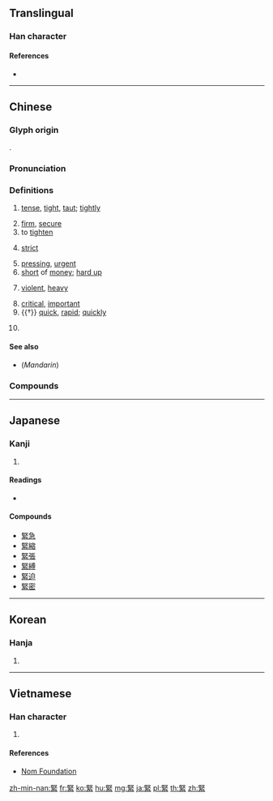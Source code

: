 {{character info/new}}
{{also|紧}}
==Translingual==

===Han character===
{{Han char|rn=120|rad=糸|as=08|sn=15|four=77903|canj=SEVIF|ids=⿱臤糸}}

====References====
* {{Han ref|kx=0929.080|dkj=27603|dj=1367.020|hdz=53410.080|uh=7DCA|ud=32202|bh=BAF2|bd=47858}}

----

==Chinese==
{{zh-forms|s=紧}}

===Glyph origin===
{{Han etym}}
{{Han compound|臤|糸|ls=psc|c1=p|c2=s}}.

===Pronunciation===
{{zh-pron
|m=jǐn
|c=gan2
|h=pfs=kín
|md=gīng
|mn=kín
|w=2jin
|mc=y
|oc=y
|cat=a,c:part
}}

===Definitions===
{{zh-hanzi}}

# [[tense]], [[tight]], [[taut]]; [[tightly]]
#: {{zh-x|褲子{zi} 太 緊 了。|These pants are too '''tight'''.}}
#: {{zh-x|把 瓶口 塞{sāi} 緊。|Stopper the bottle '''tightly'''.}}
# [[firm]], [[secure]]
# to [[tighten]]
#: {{zh-x|緊 一 緊 腰帶|to '''tighten''' the belt a little}}
# [[strict]]
#: {{zh-x|她 把 丈夫 的 收入 管 得{de} 很 緊。|She '''strictly''' controls expenditure of her husband's income.}}
# [[pressing]], [[urgent]]
# [[short]] of [[money]]; [[hard up]]
#: {{zh-x|最近 手頭 很 緊。|I'm '''short''' of money recently.}}
# [[violent]], [[heavy]]
#: {{zh-x|雨 下 得{de} 緊。|It's raining quite '''heavily'''.}}
# [[critical]], [[important]]
# {{†}} {{lb|zh|Min Nan}} [[quick]], [[rapid]]; [[quickly]]
#: {{zh-x|不緊不慢|not rushed and not slow; taking one's time}}
#: {{zh-x|伊 走 了 真 緊。|He runs really '''fast'''.|MN|tr=I cháu liáu chin kín.}}
# {{lb|zh|Cantonese}} {{non-gloss definition|Grammatical particle used to express [[w:progressive aspect|progressive aspect]] (an ongoing activity) which may undergo a change of state. Similar to the -ing form in English.}}
#: {{zh-x|我 讀 緊 書。|I am attend'''ing''' school.|C}}
#: {{zh-x|佢 著[着] 緊 衫。|He/she is putt'''ing''' clothes on.|C}}

====See also====
* {{sense|particle used to express progressive aspect}} (''Mandarin'') {{zh-l|正在}}

===Compounds===
{{der3
|{{zh-l|緊急}}
|{{zh-l|緊張}}
|{{zh-l|緊要}}
|{{zh-l|要緊}}
|{{zh-l|緊密}}
|{{zh-l|緊迫}}
|{{zh-l|趕緊}}
}}

----

==Japanese==

===Kanji===
{{ja-kanji|grade=c|rs=糸08}}

# {{defn|lang=ja|sort=糸08}}

====Readings====
* {{ja-readings|goon=[[きん]] (kin)|kanon=[[きん]] (kin)|kun=[[ちぢむ]] (chijimu), [[きびしい]] (kibishii)}}

====Compounds====
* [[緊急]]
* [[緊縮]]
* [[緊張]]
* [[緊縛]]
* [[緊迫]]
* [[緊密]]

----

==Korean==

===Hanja===
{{ko-hanja|hangeul=긴|eumhun=|rv=gin|mr=kin|y=kin}}

# {{defn|lang=ko|sort=糸08}}

----

==Vietnamese==

===Han character===
{{vi-hantu|[[khẩn]], [[lẳm]]|rs=糸08}}

# {{defn|lang=vi|sort=糸08}}

====References====
* [http://nomfoundation.org/common/nom_details.php?codepoint=7dca&img=1 Nom Foundation]

[[zh-min-nan:緊]]
[[fr:緊]]
[[ko:緊]]
[[hu:緊]]
[[mg:緊]]
[[ja:緊]]
[[pl:緊]]
[[th:緊]]
[[zh:緊]]